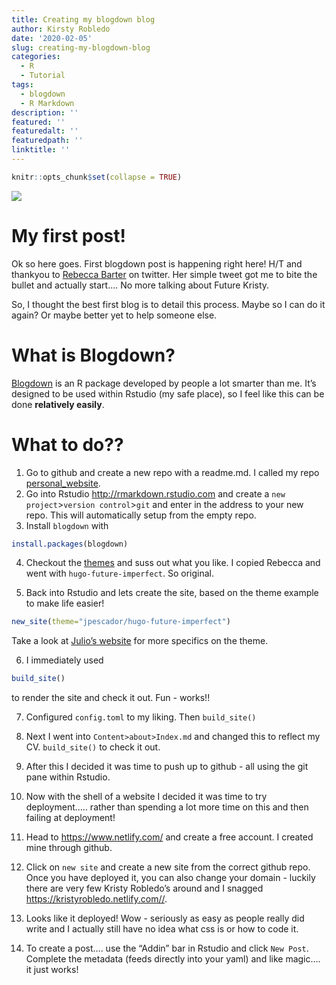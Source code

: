 ```yaml
---
title: Creating my blogdown blog
author: Kirsty Robledo
date: '2020-02-05'
slug: creating-my-blogdown-blog
categories:
  - R
  - Tutorial
tags:
  - blogdown
  - R Markdown
description: ''
featured: ''
featuredalt: ''
featuredpath: ''
linktitle: ''
---
```



```r
knitr::opts_chunk$set(collapse = TRUE)
```

![](/post/logo.png)

# My first post!

Ok so here goes. First blogdown post is happening right here!
H/T and thankyou to [Rebecca Barter](https://twitter.com/rlbarter) on twitter. Her simple tweet got me to bite the bullet and actually start.... No more talking about Future Kristy. 

So, I thought the best first blog is to detail this process. Maybe so I can do it again? Or maybe better yet to help someone else. 

# What is Blogdown?

[Blogdown](https://bookdown.org/yihui/blogdown/) is an R package developed by people a lot smarter than me. It's designed to be used within Rstudio (my safe place), so I feel like this can be done **relatively easily**. 

# What to do??

1. Go to github and create a new repo with a readme.md. I called my repo [personal_website](https://github.com/kristyrobledo/personal_website). 
2. Go into Rstudio <http://rmarkdown.rstudio.com> and create a `new project`>`version control`>`git` and enter in the address to your new repo. This will automatically setup from the empty repo. 
3. Install `blogdown` with
```r
install.packages(blogdown)
```

4. Checkout the [themes](https://themes.gohugo.io/) and suss out what you like. I copied Rebecca and went with `hugo-future-imperfect`. So original. 

5. Back into Rstudio and lets create the site, based on the theme example to make life easier!

```r
new_site(theme="jpescador/hugo-future-imperfect")
```

Take a look at [Julio's website](https://jpescador.com/blog/future-imperfect-theme-release-on-the-go-hugo-static-website-engine/) for more specifics on the theme. 

6. I immediately used 
```r
build_site()
```
to render the site and check it out. Fun - works!!

7. Configured `config.toml` to my liking. Then `build_site()`

8. Next I went into `Content>about>Index.md` and changed this to reflect my CV. `build_site()` to check it out. 

9. After this I decided it was time to push up to github - all using the git pane within Rstudio. 

10. Now with the shell of a website I decided it was time to try deployment..... rather than spending a lot more time on this and then failing at deployment!

11. Head to <https://www.netlify.com/> and create a free account. I created mine through github. 

12. Click on `new site` and create a new site from the correct github repo. Once you have deployed it, you can also change your domain - luckily there are very few Kristy Robledo's around and I snagged <https://kristyrobledo.netlify.com//>.

13. Looks like it deployed! Wow - seriously as easy as people really did write and I actually still have no idea what css is or how to code it. 

14. To create a post.... use the "Addin" bar in Rstudio and click `New Post`. Complete the metadata (feeds directly into your yaml) and like magic.... it just works!
